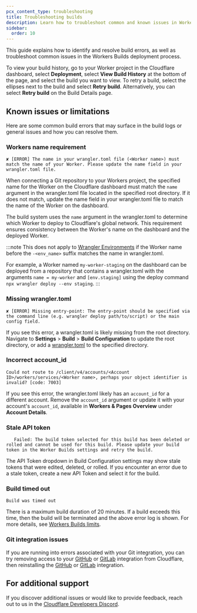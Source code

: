 ```yaml
---
pcx_content_type: troubleshooting
title: Troubleshooting builds
description: Learn how to troubleshoot common and known issues in Workers Builds.
sidebar:
  order: 10
---
```


This guide explains how to identify and resolve build errors, as well as troubleshoot common issues in the Workers Builds deployment process.

To view your build history, go to your Worker project in the Cloudflare dashboard, select **Deployment**, select **View Build History** at the bottom of the page, and select the build you want to view. To retry a build, select the ellipses next to the build and select **Retry build**. Alternatively, you can select **Retry build** on the Build Details page.

## Known issues or limitations

Here are some common build errors that may surface in the build logs or general issues and how you can resolve them.

### Workers name requirement

`✘ [ERROR] The name in your wrangler.toml file (<Worker name>) must match the name of your Worker. Please update the name field in your wrangler.toml file.`

When connecting a Git repository to your Workers project, the specified name for the Worker on the Cloudflare dashboard must match the `name` argument in the wrangler.toml file located in the specified root directory. If it does not match, update the name field in your wrangler.toml file to match the name of the Worker on the dashboard.

The build system uses the `name` argument in the wrangler.toml to determine which Worker to deploy to Cloudflare's global network. This requirement ensures consistency between the Worker's name on the dashboard and the deployed Worker.

:::note
This does not apply to [Wrangler Environments](/workers/wrangler/environments/) if the Worker name before the `-<env_name>` suffix matches the name in wrangler.toml.

For example, a Worker named `my-worker-staging` on the dashboard can be deployed from a repository that contains a wrangler.toml with the arguments `name = my-worker` and `[env.staging]` using the deploy command `npx wrangler deploy --env staging`.
:::

### Missing wrangler.toml

`✘ [ERROR] Missing entry-point: The entry-point should be specified via the command line (e.g. wrangler deploy path/to/script) or the main config field.`

If you see this error, a wrangler.toml is likely missing from the root directory. Navigate to **Settings** > **Build** > **Build Configuration** to update the root directory, or add a [wrangler.toml](/workers/wrangler/configuration/) to the specified directory.

### Incorrect account_id

`Could not route to /client/v4/accounts/<Account ID>/workers/services/<Worker name>, perhaps your object identifier is invalid? [code: 7003]`

If you see this error, the wrangler.toml likely has an `account_id` for a different account. Remove the `account_id` argument or update it with your account's `account_id`, available in **Workers & Pages Overview** under **Account Details**.

### Stale API token

`	Failed: The build token selected for this build has been deleted or rolled and cannot be used for this build. Please update your build token in the Worker Builds settings and retry the build.`

The API Token dropdown in Build Configuration settings may show stale tokens that were edited, deleted, or rolled. If you encounter an error due to a stale token, create a new API Token and select it for the build.

### Build timed out

`Build was timed out`

There is a maximum build duration of 20 minutes. If a build exceeds this time, then the build will be terminated and the above error log is shown. For more details, see [Workers Builds limits](/workers/ci-cd/builds/limits-and-pricing/).

### Git integration issues

If you are running into errors associated with your Git integration, you can try removing access to your [GitHub](/workers/ci-cd/builds/git-integration/github-integration/#removing-access) or [GitLab](/workers/ci-cd/builds/git-integration/gitlab-integration/#removing-access) integration from Cloudflare, then reinstalling the [GitHub](/workers/ci-cd/builds/git-integration/github-integration/#reinstall-a-git-integration) or [GitLab](/workers/ci-cd/builds/git-integration/gitlab-integration/#reinstall-a-git-integration) integration.

## For additional support

If you discover additional issues or would like to provide feedback, reach out to us in the [Cloudflare Developers Discord](https://discord.com/channels/595317990191398933/1052656806058528849).
